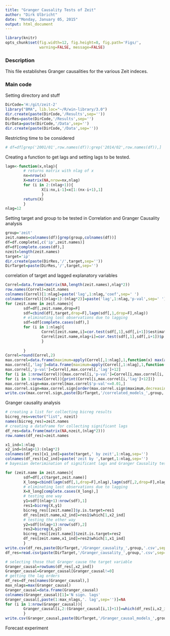 ```yaml
---
title: "Granger Causality Tests of Zeit"
author: "Dirk Ulbricht"
date: "Monday, January 05, 2015"
output: html_document
---
```

```r
library(knitr)
opts_chunk$set(fig.width=12, fig.height=8, fig.path='Figs/',
               warning=FALSE, message=FALSE)
```
### Description

This file establishes Granger causalities for the various Zeit indeces.

###  Main code

Setting directory and stuff
```r
DirCode='H:/git/zeit-2'
library("BMA", lib.loc="~/R/win-library/3.0")
dir.create(paste(DirCode,'/Results',sep=''))
DirRes=paste(DirCode,'/Results',sep='')
DirData=paste(DirCode,'/Data',sep='')
dir.create(paste(DirCode,'/Data',sep=''))
```
Restricting time to be considered 
```r

# df=df[grep('2001/01',row.names(df)):grep('2014/02',row.names(df)),]
```


Creating a function to get lags and setting lags to be tested.
```r

lagm<-function(x,nlag){
        # returns matrix with nlag of x
        nx=nrow(x)
        X=matrix(NA,nrow=nx,nlag)
        for (i in 2:(nlag+1)){
                X[i:nx,i-1]=x[1:(nx-i+1),1]
                }
        return(X)
        }
nlag=12
```
Setting target and group to be tested in Correlation and Granger Causality analysis
```r
group='zeit'
zeit.names=colnames(df)[grep(group,colnames(df))]
df=df.complete[,c('ip',zeit.names)]
df=df[complete.cases(df),]
nzeit=length(zeit.names)
target='ip'
dir.create(paste(DirRes,'/',target,sep=''))
DirTarget=paste(DirRes,'/',target,sep='')
```
correlation of target and lagged explanatory variables
```r
Correl=data.frame(matrix(NA,length(zeit.names),nlag*2))
row.names(Correl)=zeit.names
colnames(Correl)[1:nlag]=paste('lag',1:nlag,'coef',sep=' ')
colnames(Correl)[(nlag+1):(nlag*2)]=paste('lag',1:nlag,'p-val',sep=' ')
for (zeit.name in zeit.names){
        sdf=df[,zeit.name,drop=F]
        sdf=cbind(df[,target,drop=F],lagm(sdf[,1,drop=F],nlag))
        # eliminating lost observations due to lagging
        sdf=sdf[complete.cases(sdf),]
        for (i in 1:nlag){
                Correl[zeit.name,i]=cor.test(sdf[,1],sdf[,i+1])$estimate
                Correl[zeit.name,nlag+i]=cor.test(sdf[,1],sdf[,i+1])$p.value
                }
        
        }
Correl=round(Correl,2)
max.correl=data.frame(maximum=apply(Correl[,1:nlag],1,function(x) max(abs(x))))
max.correl[,'lag']=data.frame(maximum=apply(Correl[,1:nlag],1,function(x) which.max(abs(x))))
max.correl[,'p-val']=Correl[,max.correl[,'lag']+12] 
for (i in 1:nrow(Correl)){max.correl[i,'p-val']=Correl[i,max.correl[i,'lag']+12]}
for (i in 1:nrow(Correl)){print(Correl[i,max.correl[i,'lag']+12])}
max.correl.sign=max.correl[max.correl$'p-val'<=0.01,]
max.correl.sign=max.correl.sign[order(max.correl.sign$maximum,decreasing=T),]
write.csv(max.correl.sign,paste(DirTarget,'/correlated_models_',group,'.csv',sep=''))

```
Granger causality analysis
```r
# creating a list for collecting bicreg results
bicreg_res=vector("list", nzeit)
names(bicreg_res)=zeit.names
# creating a dataframe for collecting significant lags
df_res=data.frame(matrix(NA,nzeit,(nlag*2)))
row.names(df_res)=zeit.names

x1_ind=1:nlag
x2_ind=(nlag+1):(nlag*2)
colnames(df_res)[x1_ind]=paste(target,' by zeit',1:nlag,sep='')
colnames(df_res)[x2_ind]=paste('zeit by ',target,1:nlag,sep='')
# bayesian deterimination of significant lags and Granger Causality tests.

for (zeit.name in zeit.names){
        sdf=df[,c(target,zeit.name)]
        X_long=cbind(lagm(sdf[,1,drop=F],nlag),lagm(sdf[,2,drop=F],nlag))
        # eliminating lost observations due to lagging
        X=X_long[complete.cases(X_long),]
        # testing one way
        y1=sdf[(nlag+1):nrow(sdf),1]
        res1=bicreg(X,y1)
        bicreg_res[[zeit.name]]$y.is.target=res1
        df_res[zeit.name,x2_ind]=res1$which[1,x2_ind]
        # testing the other way
        y2=sdf[(nlag+1):nrow(sdf),2]
        res2=bicreg(X,y2)
        bicreg_res[[zeit.name]]$zeit.is.target=res2 
        df_res[zeit.name,x1_ind]=res2$which[1,x1_ind]
        }
write.csv(df_res,paste(DirTarget,'/Granger_causality_',group,'.csv',sep=''))
df_res=read.csv(paste(DirTarget,'/Granger_causality_',group,'.csv',sep=''),row.names=1)

# selecting those that Granger cause the target variable
Granger_causal=rowSums(df_res[,x2_ind])
Granger_causal=Granger_causal[Granger_causal!=0]
# getting the lag orders
df_res=df_res[names(Granger_causal),]
max_nlags=max(Granger_causal)
Granger_causal=data.frame(Granger_causal)
colnames(Granger_causal)[1]='N sign. lags'
Granger_causal[,paste(1:max_nlags,'. lag',sep='')]=NA
for (i in 1:nrow(Granger_causal)){
        Granger_causal[i,2:(Granger_causal[i,1]+1)]=which(df_res[i,x2_ind]==T)
        }
write.csv(Granger_causal,paste(DirTarget,'/Granger_causal_models_',group,'.csv',sep=''))
```
Forecast experiment
```r

```


